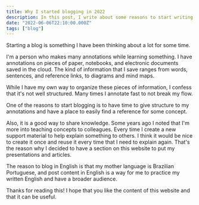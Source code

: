 ```yaml
---
title: Why I started blogging in 2022
description: In this post, I write about some reasons to start writing.
date: "2022-06-06T22:10:00.000Z"
tags: ["blog"]
---
```


Starting a blog is something I have been thinking about a lot for some time.

I'm a person who makes many annotations while learning something.
I have annotations on pieces of paper, notebooks, and electronic documents saved in the cloud.
The kind of information that I save ranges from words, sentences, and reference links, to diagrams and mind maps.

While I have my own way to organize these pieces of information, I confess that it's not well structured.
Many times I annotate fast to not break my flow.

One of the reasons to start blogging is to have time to give structure to my annotations and have a place to easily find a reference for some concept.

Also, it is a good way to share knowledge.
Some years ago I noted that I'm more into teaching concepts to colleagues.
Every time I create a new support material to help explain something to others.
I think it would be nice to create it once and reuse it every time that I need to explain again. That's the reason why I decided to have a section on this website to put my presentations and articles.

The reason to blog in English is that my mother language is Brazilian Portuguese, and post content in English is a way for me to practice my written English and have a broader audience.

Thanks for reading this! I hope that you like the content of this website and that it can be useful.
